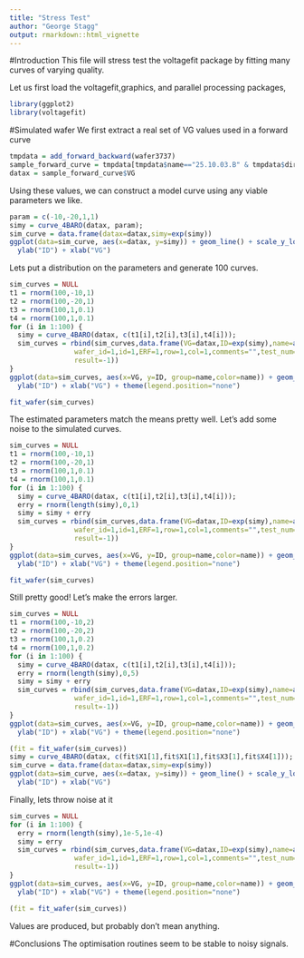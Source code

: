 ```yaml
---
title: "Stress Test"
author: "George Stagg"
output: rmarkdown::html_vignette
---
```

<!--
%\VignetteEngine{knitr::rmarkdown}
%\VignetteIndexEntry{Stress Test}
-->
#Introduction
This file will stress test the voltagefit package by fitting many curves of varying quality.

Let us first load the voltagefit,graphics, and parallel processing packages,

```r
library(ggplot2)
library(voltagefit)
```

#Simulated wafer
We first extract a real set of VG values used in a forward curve

```r
tmpdata = add_forward_backward(wafer3737)
sample_forward_curve = tmpdata[tmpdata$name=="25.10.03.B" & tmpdata$direction=="Forward",]
datax = sample_forward_curve$VG
```

Using these values, we can construct a model curve using any viable parameters we like.

```r
param = c(-10,-20,1,1)
simy = curve_4BARO(datax, param);
sim_curve = data.frame(datax=datax,simy=exp(simy))
ggplot(data=sim_curve, aes(x=datax, y=simy)) + geom_line() + scale_y_log10() +
  ylab("ID") + xlab("VG")
```

Lets put a distribution on the parameters and generate 100 curves.

```r
sim_curves = NULL
t1 = rnorm(100,-10,1)
t2 = rnorm(100,-20,1)
t3 = rnorm(100,1,0.1)
t4 = rnorm(100,1,0.1)
for (i in 1:100) {
  simy = curve_4BARO(datax, c(t1[i],t2[i],t3[i],t4[i]));
  sim_curves = rbind(sim_curves,data.frame(VG=datax,ID=exp(simy),name=as.character(i),
                wafer_id=1,id=1,ERF=1,row=1,col=1,comments="",test_num=1,test_date="1",
                result=-1))
}
ggplot(data=sim_curves, aes(x=VG, y=ID, group=name,color=name)) + geom_line() + scale_y_log10() +
  ylab("ID") + xlab("VG") + theme(legend.position="none")

fit_wafer(sim_curves)
```

The estimated parameters match the means pretty well. Let's add some noise to the simulated curves.

```r
sim_curves = NULL
t1 = rnorm(100,-10,1)
t2 = rnorm(100,-20,1)
t3 = rnorm(100,1,0.1)
t4 = rnorm(100,1,0.1)
for (i in 1:100) {
  simy = curve_4BARO(datax, c(t1[i],t2[i],t3[i],t4[i]));
  erry = rnorm(length(simy),0,1)
  simy = simy + erry
  sim_curves = rbind(sim_curves,data.frame(VG=datax,ID=exp(simy),name=as.character(i),
                wafer_id=1,id=1,ERF=1,row=1,col=1,comments="",test_num=1,test_date="1",
                result=-1))
}
ggplot(data=sim_curves, aes(x=VG, y=ID, group=name,color=name)) + geom_line() + scale_y_log10() +
  ylab("ID") + xlab("VG") + theme(legend.position="none")

fit_wafer(sim_curves)
```

Still pretty good! Let's make the errors larger.
```r
sim_curves = NULL
t1 = rnorm(100,-10,2)
t2 = rnorm(100,-20,2)
t3 = rnorm(100,1,0.2)
t4 = rnorm(100,1,0.2)
for (i in 1:100) {
  simy = curve_4BARO(datax, c(t1[i],t2[i],t3[i],t4[i]));
  erry = rnorm(length(simy),0,5)
  simy = simy + erry
  sim_curves = rbind(sim_curves,data.frame(VG=datax,ID=exp(simy),name=as.character(i),
                wafer_id=1,id=1,ERF=1,row=1,col=1,comments="",test_num=1,test_date="1",
                result=-1))
}
ggplot(data=sim_curves, aes(x=VG, y=ID, group=name,color=name)) + geom_line() + scale_y_log10() +
  ylab("ID") + xlab("VG") + theme(legend.position="none")

(fit = fit_wafer(sim_curves))
simy = curve_4BARO(datax, c(fit$X1[1],fit$X1[1],fit$X3[1],fit$X4[1]));
sim_curve = data.frame(datax=datax,simy=exp(simy))
ggplot(data=sim_curve, aes(x=datax, y=simy)) + geom_line() + scale_y_log10() +
  ylab("ID") + xlab("VG")
```

Finally, lets throw noise at it
```r
sim_curves = NULL
for (i in 1:100) {
  erry = rnorm(length(simy),1e-5,1e-4)
  simy = erry
  sim_curves = rbind(sim_curves,data.frame(VG=datax,ID=exp(simy),name=as.character(i),
                wafer_id=1,id=1,ERF=1,row=1,col=1,comments="",test_num=1,test_date="1",
                result=-1))
}
ggplot(data=sim_curves, aes(x=VG, y=ID, group=name,color=name)) + geom_line() + scale_y_log10() +
  ylab("ID") + xlab("VG") + theme(legend.position="none")

(fit = fit_wafer(sim_curves))
```
Values are produced, but probably don't mean anything.

#Conclusions
The optimisation routines seem to be stable to noisy signals.